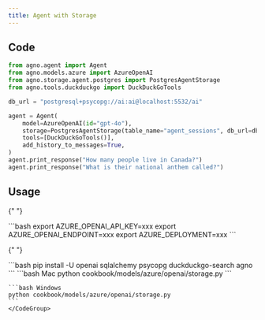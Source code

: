 ```yaml
---
title: Agent with Storage
---
```


## Code

```python cookbook/models/azure/openai/storage.py
from agno.agent import Agent
from agno.models.azure import AzureOpenAI
from agno.storage.agent.postgres import PostgresAgentStorage
from agno.tools.duckduckgo import DuckDuckGoTools

db_url = "postgresql+psycopg://ai:ai@localhost:5532/ai"

agent = Agent(
    model=AzureOpenAI(id="gpt-4o"),
    storage=PostgresAgentStorage(table_name="agent_sessions", db_url=db_url),
    tools=[DuckDuckGoTools()],
    add_history_to_messages=True,
)
agent.print_response("How many people live in Canada?")
agent.print_response("What is their national anthem called?")
```

## Usage

<Steps>
  <Snippet file="create-venv-step.mdx" />

{" "}

<Step title="Set your API key">
  ```bash export AZURE_OPENAI_API_KEY=xxx export AZURE_OPENAI_ENDPOINT=xxx
  export AZURE_DEPLOYMENT=xxx ```
</Step>

{" "}

<Step title="Install libraries">
  ```bash pip install -U openai sqlalchemy psycopg duckduckgo-search agno ```
</Step>

  <Step title="Run Agent">
    <CodeGroup>
    ```bash Mac
    python cookbook/models/azure/openai/storage.py
    ```

    ```bash Windows
    python cookbook/models/azure/openai/storage.py
    ```
    </CodeGroup>

  </Step>
</Steps>
